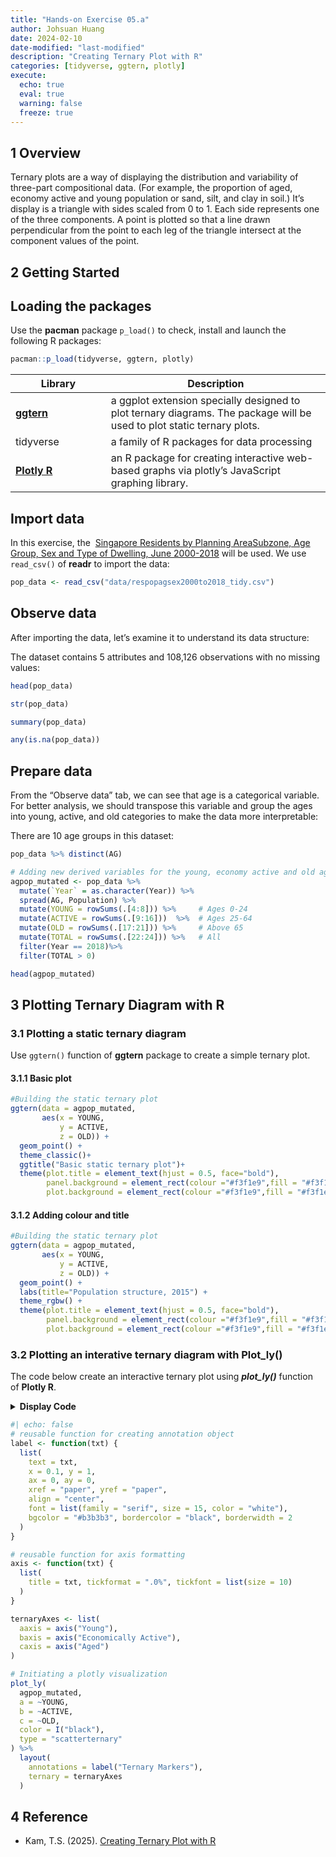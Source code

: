 ```yaml
---
title: "Hands-on Exercise 05.a"
author: Johsuan Huang
date: 2024-02-10
date-modified: "last-modified"
description: "Creating Ternary Plot with R"
categories: [tidyverse, ggtern, plotly]
execute:
  echo: true
  eval: true
  warning: false
  freeze: true
---
```


## 1 Overview

Ternary plots are a way of displaying the distribution and variability of three-part compositional data. (For example, the proportion of aged, economy active and young population or sand, silt, and clay in soil.) It’s display is a triangle with sides scaled from 0 to 1. Each side represents one of the three components. A point is plotted so that a line drawn perpendicular from the point to each leg of the triangle intersect at the component values of the point.

## 2 Getting Started

::: panel-tabset
## Loading the packages

Use the **pacman** package `p_load()` to check, install and launch the following R packages:

```r
pacman::p_load(tidyverse, ggtern, plotly)
```

| **Library** | **Description** |
|----------------------|--------------------------------------------------|
| [**ggtern**](http://www.ggtern.com/) | a ggplot extension specially designed to plot ternary diagrams. The package will be used to plot static ternary plots. |
| tidyverse | a family of R packages for data processing |
| [**Plotly R**](https://plot.ly/r/) | an R package for creating interactive web-based graphs via plotly’s JavaScript graphing library. |

## Import data

In this exercise, the  [Singapore Residents by Planning AreaSubzone, Age Group, Sex and Type of Dwelling, June 2000-2018](https://www.singstat.gov.sg/find-data/search-by-theme/population/geographic-distribution/latest-data) will be used. We use `read_csv()` of **readr** to import the data:

```r
pop_data <- read_csv("data/respopagsex2000to2018_tidy.csv")
```

## Observe data

After importing the data, let's examine it to understand its data structure:

The dataset contains 5 attributes and 108,126 observations with no missing values:

```r
head(pop_data)
```

```r
str(pop_data)
```

```r
summary(pop_data)
```

```r
any(is.na(pop_data))
```

## Prepare data

From the "Observe data" tab, we can see that age is a categorical variable. For better analysis, we should transpose this variable and group the ages into young, active, and old categories to make the data more interpretable:

There are 10 age groups in this dataset:

```r
pop_data %>% distinct(AG)
```

```r
# Adding new derived variables for the young, economy active and old age group
agpop_mutated <- pop_data %>%
  mutate(`Year` = as.character(Year)) %>%
  spread(AG, Population) %>% 
  mutate(YOUNG = rowSums(.[4:8])) %>%     # Ages 0-24
  mutate(ACTIVE = rowSums(.[9:16]))  %>%  # Ages 25-64
  mutate(OLD = rowSums(.[17:21])) %>%     # Above 65
  mutate(TOTAL = rowSums(.[22:24])) %>%   # All
  filter(Year == 2018)%>%
  filter(TOTAL > 0)

head(agpop_mutated)

```
:::

## 3 Plotting Ternary Diagram with R

### 3.1 Plotting a static ternary diagram

Use `ggtern()` function of **ggtern** package to create a simple ternary plot.

#### 3.1.1 Basic plot

```r
#Building the static ternary plot
ggtern(data = agpop_mutated,
       aes(x = YOUNG,
           y = ACTIVE, 
           z = OLD)) +
  geom_point() +
  theme_classic()+
  ggtitle("Basic static ternary plot")+
  theme(plot.title = element_text(hjust = 0.5, face="bold"),
        panel.background = element_rect(colour ="#f3f1e9",fill = "#f3f1e9"),
        plot.background = element_rect(colour ="#f3f1e9",fill = "#f3f1e9")) 
```

#### **3.1.2 Adding colour and title**

```r
#Building the static ternary plot
ggtern(data = agpop_mutated, 
       aes(x = YOUNG,
           y = ACTIVE, 
           z = OLD)) +
  geom_point() +
  labs(title="Population structure, 2015") +
  theme_rgbw() +
  theme(plot.title = element_text(hjust = 0.5, face="bold"),
        panel.background = element_rect(colour ="#f3f1e9",fill = "#f3f1e9"),
        plot.background = element_rect(colour ="#f3f1e9",fill = "#f3f1e9")) 
```

### 3.2 Plotting an interative ternary diagram with Plot_ly()

The code below create an interactive ternary plot using ***plot_ly()*** function of **Plotly R**.

::: toggle
<details>

<summary>**Display Code**</summary>

``` r
# reusable function for creating annotation object
label <- function(txt) {
  list(
    text = txt, 
    x = 0.1, y = 1,
    ax = 0, ay = 0,
    xref = "paper", yref = "paper", 
    align = "center",
    font = list(family = "serif", size = 15, color = "white"),
    bgcolor = "#b3b3b3", bordercolor = "black", borderwidth = 2
  )
}

# reusable function for axis formatting
axis <- function(txt) {
  list(
    title = txt, tickformat = ".0%", tickfont = list(size = 10)
  )
}

ternaryAxes <- list(
  aaxis = axis("Young"), 
  baxis = axis("Economically Active"), 
  caxis = axis("Aged")
)

# Initiating a plotly visualization 
plot_ly(
  agpop_mutated, 
  a = ~YOUNG, 
  b = ~ACTIVE, 
  c = ~OLD, 
  color = I("black"), 
  type = "scatterternary"
) %>%
  layout(
    annotations = label("Ternary Markers"), 
    ternary = ternaryAxes
  ) 
```

</details>
:::

```r
#| echo: false
# reusable function for creating annotation object
label <- function(txt) {
  list(
    text = txt, 
    x = 0.1, y = 1,
    ax = 0, ay = 0,
    xref = "paper", yref = "paper", 
    align = "center",
    font = list(family = "serif", size = 15, color = "white"),
    bgcolor = "#b3b3b3", bordercolor = "black", borderwidth = 2
  )
}

# reusable function for axis formatting
axis <- function(txt) {
  list(
    title = txt, tickformat = ".0%", tickfont = list(size = 10)
  )
}

ternaryAxes <- list(
  aaxis = axis("Young"), 
  baxis = axis("Economically Active"), 
  caxis = axis("Aged")
)

# Initiating a plotly visualization 
plot_ly(
  agpop_mutated, 
  a = ~YOUNG, 
  b = ~ACTIVE, 
  c = ~OLD, 
  color = I("black"), 
  type = "scatterternary"
) %>%
  layout(
    annotations = label("Ternary Markers"), 
    ternary = ternaryAxes
  ) 
```

## 4 Reference

-   Kam, T.S. (2025). [Creating Ternary Plot with R](https://r4va.netlify.app/chap13)
